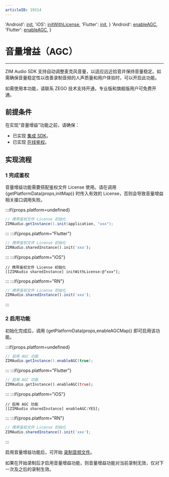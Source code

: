 ```yaml
---
articleID: 19314
---
```



  'Android': <a href='@init' target='_blank'>init</a>,
  'iOS': <a href='@initWithLicense' target='_blank'>initWithLicense</a>,
  'Flutter': <a href='https://pub.dev/documentation/zego_zim_audio/latest/zego_zim_audio/ZIMAudio/init.html' target='_blank'>init</a>,
}
  'Android': <a href='@enableAGC' target='_blank'>enableAGC</a>,
  'Flutter': <a href='https://pub.dev/documentation/zego_zim_audio/latest/zego_zim_audio/ZIMAudio/enableAGC.html' target='_blank'>enableAGC</a>,
}

# 音量增益（AGC）

- - -

ZIM Audio SDK 支持自动调整麦克风音量，以适应远近拾音并保持音量稳定。如需确保音量稳定性以改善录制音频的人声质量和用户体验时，可以开启此功能。

<Warning title="注意">

如需使用本功能，请联系 ZEGO 技术支持开通，专业版和旗舰版用户可免费开通。
</Warning>

## 前提条件

在实现“音量增益”功能之前，请确保：
- 已实现 [集成 SDK](./Integrate%20the%20ZIM%20Audio%20SDK.mdx)。
- 已实现 [在线鉴权](./Implement%20online%20authentication.mdx)。


## 实现流程

### 1 完成鉴权

音量增益功能需要搭配鉴权文件 License 使用。请在调用 {getPlatformData(props,initMap)} 时传入有效的 License，否则会导致音量增益相关接口调用失败。

:::if{props.platform=undefined}

```java
// 携带鉴权文件 License 初始化
ZIMAudio.getInstance().init(application, "xxx");
```
:::
:::if{props.platform="Flutter"}

```dart
// 携带鉴权文件 License 初始化
ZIMAudio.sharedInstance().init('xxx');
```
:::
:::if{props.platform="iOS"}

```objc
// 携带鉴权文件 License 初始化
[[ZIMAudio sharedInstance] initWithLicense:@"xxx"];
```
:::
:::if{props.platform="RN"}
```javascript
// 携带鉴权文件 License 初始化
ZIMAudio.sharedInstance().init('xxx');
```
:::

### 2 启用功能

初始化完成后，调用 {getPlatformData(props,enableAGCMap)} 即可启用该功能。

:::if{props.platform=undefined}

```java
// 启用 AGC 功能
ZIMAudio.getInstance().enableAGC(true);
```
:::
:::if{props.platform="Flutter"}
```dart
// 启用 AGC 功能
ZIMAudio.getInstance().enableAGC(true);
```
:::
:::if{props.platform="iOS"}

```objc
// 启用 AGC 功能
[[ZIMAudio sharedInstance] enableAGC:YES];
```
:::
:::if{props.platform="RN"}
```javascript
// 携带鉴权文件 License 初始化
ZIMAudio.sharedInstance().init('xxx');
```
:::

启用音量增益功能后，可开始 [录制音频文件](./Send%20and%20receive%20audio%20messages.mdx#4-录制音频文件)。

<Note title="说明">

如果在开始录制后才启用音量增益功能，则音量增益功能对当前录制无效，仅对下一次及之后的录制生效。
</Note>